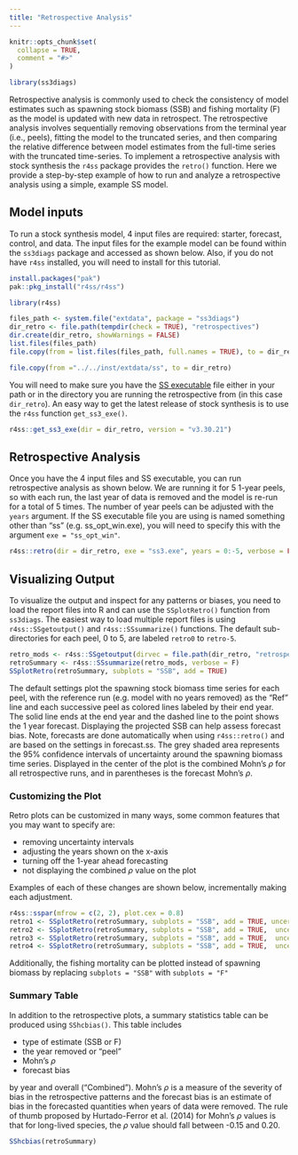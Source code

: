```yaml
---
title: "Retrospective Analysis"
---
```


```r
knitr::opts_chunk$set(
  collapse = TRUE,
  comment = "#>"
)
```

```r
library(ss3diags)
```

Retrospective analysis is commonly used to check the consistency of model estimates such as spawning stock biomass (SSB) and fishing mortality (F) as the model is updated with new data in retrospect. The retrospective analysis involves sequentially removing observations from the terminal year (i.e., peels), fitting the model to the truncated series, and then comparing the relative difference between model estimates from the full-time series with the truncated time-series. To implement a retrospective analysis with stock synthesis the `r4ss` package provides the `retro()` function. Here we provide a step-by-step example of how to run and analyze a retrospective analysis using a simple, example SS model.   

## Model inputs  
To run a stock synthesis model, 4 input files are required: starter, forecast, control, and data. The input files for the example model can be found within the `ss3diags` package and accessed as shown below. Also, if you do not have `r4ss` installed, you will need to install for this tutorial. 

```r
install.packages("pak")
pak::pkg_install("r4ss/r4ss")
```

```r
library(r4ss) 

files_path <- system.file("extdata", package = "ss3diags")
dir_retro <- file.path(tempdir(check = TRUE), "retrospectives")
dir.create(dir_retro, showWarnings = FALSE)
list.files(files_path)
file.copy(from = list.files(files_path, full.names = TRUE), to = dir_retro)

```

```r
file.copy(from ="../../inst/extdata/ss", to = dir_retro)
```


You will need to make sure you have the [SS executable](https://github.com/nmfs-stock-synthesis/stock-synthesis) file either in your path or in the directory you are running the retrospective from (in this case `dir_retro`). An easy way to get the latest release of stock synthesis is to use the `r4ss` function `get_ss3_exe()`.

```r
r4ss::get_ss3_exe(dir = dir_retro, version = "v3.30.21")
```

## Retrospective Analysis
Once you have the 4 input files and SS executable, you can run retrospective analysis as shown below. We are running it for 5 1-year peels, so with each run, the last year of data is removed and the model is re-run for a total of 5 times. The number of year peels can be adjusted with the `years` argument. If the SS executable file you are using is named something other than "ss" (e.g. ss_opt_win.exe), you will need to specify this with the argument `exe = "ss_opt_win"`. 

```r
r4ss::retro(dir = dir_retro, exe = "ss3.exe", years = 0:-5, verbose = FALSE)

```
## Visualizing Output 

To visualize the output and inspect for any patterns or biases, you need to load the report files into R and can use the `SSplotRetro()` function from `ss3diags`. The easiest way to load multiple report files is using `r4ss::SSgetoutput()` and `r4ss::SSsummarize()` functions. The default sub-directories for each peel, 0 to 5, are labeled `retro0` to `retro-5`.

```r
retro_mods <- r4ss::SSgetoutput(dirvec = file.path(dir_retro, "retrospectives", paste0("retro", seq(0,-5,by=-1))), verbose = F)
retroSummary <- r4ss::SSsummarize(retro_mods, verbose = F)
SSplotRetro(retroSummary, subplots = "SSB", add = TRUE)

```
The default settings plot the spawning stock biomass time series for each peel, with the reference run (e.g. model with no years removed) as the "Ref" line and each successive peel as colored lines labeled by their end year. The solid line ends at the end year and the dashed line to the point shows the 1 year forecast. Displaying the projected SSB can help assess forecast bias. Note, forecasts are done automatically when using `r4ss::retro()` and are based on the settings in forecast.ss. The grey shaded area represents the 95% confidence intervals of uncertainty around the spawning biomass time series. Displayed in the center of the plot is the combined Mohn's $\rho$ for all retrospective runs, and in parentheses is the forecast Mohn's $\rho$. 

### Customizing the Plot  

Retro plots can be customized in many ways, some common features that you may want to specify are:  

* removing uncertainty intervals 
* adjusting the years shown on the x-axis
* turning off the 1-year ahead forecasting
* not displaying the combined $\rho$ value on the plot
  
Examples of each of these changes are shown below, incrementally making each adjustment. 
```r
r4ss::sspar(mfrow = c(2, 2), plot.cex = 0.8)
retro1 <- SSplotRetro(retroSummary, subplots = "SSB", add = TRUE, uncertainty = FALSE)
retro2 <- SSplotRetro(retroSummary, subplots = "SSB", add = TRUE,  uncertainty = FALSE, xlim = c(2015, 2022))
retro3 <- SSplotRetro(retroSummary, subplots = "SSB", add = TRUE,  uncertainty = FALSE, xlim = c(2015, 2022), forecast = FALSE)
retro4 <- SSplotRetro(retroSummary, subplots = "SSB", add = TRUE,  uncertainty = FALSE, xlim = c(2015, 2022), forecast = FALSE, showrho = FALSE, forecastrho = FALSE)

```
Additionally, the fishing mortality can be plotted instead of spawning biomass by replacing `subplots = "SSB"` with `subplots = "F"`

### Summary Table  

In addition to the retrospective plots, a summary statistics table can be produced using `SShcbias()`. This table includes 

* type of estimate (SSB or F)
* the year removed or "peel"
* Mohn's $\rho$ 
* forecast bias 

by year and overall ("Combined"). Mohn's $\rho$ is a measure of the severity of bias in the retrospective patterns and the forecast bias is an estimate of bias in the forecasted quantities when years of data were removed. The rule of thumb proposed by Hurtado-Ferror et al. (2014) for Mohn's $\rho$ values is that for long-lived species, the $\rho$ value should fall between -0.15 and 0.20. 

```r
SShcbias(retroSummary)
```

